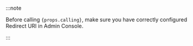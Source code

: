 :::note

<p>
  Before calling <code>{props.calling}</code>, make sure you have correctly configured Redirect URI
  in Admin Console.
</p>

:::
